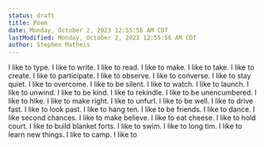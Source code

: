 ```yaml
---
status: draft
title: Poem
date: Monday, October 2, 2023 12:55:56 AM CDT
lastModified: Monday, October 2, 2023 12:55:56 AM CDT
author: Stephen Matheis
---
```


I like to type. I like to write. I like to read. I like to make. I like to take. I like to create. I like to participate. I like to observe. I like to converse. I like to stay quiet. I like to overcome. I like to be silent. I like to watch. I like to launch. I like to unwind. I like to be kind. I like to rekindle. I like to be unencumbered. I like to hike. I like to make right. I like to unfurl. I like to be well. I like to drive fast. I like to look past. I like to hang ten. I like to be friends. I like to dance. I like second chances. I like to make believe. I like to eat cheese. I like to hold court. I like to build blanket forts. I like to swim. I like to long tim. I like to learn new things. I like to camp. I like to 

